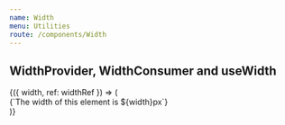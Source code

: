 ```yaml
---
name: Width
menu: Utilities
route: /components/Width
---
```



<PageTitle src="context/Width" title="Width" />

## WidthProvider, WidthConsumer and useWidth

<Playground>
  <WidthProvider>
    <WidthConsumer>
      {({ width, ref: widthRef }) => (
        <div
          ref={widthRef}
          style={{ background: '#556270', color: '#fff', padding: 16, width: '100%' }}
        >{`The width of this element is ${width}px`}</div>
      )}
    </WidthConsumer>
  </WidthProvider>
</Playground>
